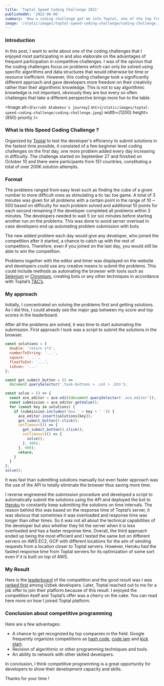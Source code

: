 ```yaml
---
title: 'Toptal Speed Coding Challenge 2021'
publishedAt: '2022-06-06'
summary: 'How a coding challenge got me into Toptal, one of the top freelancing networks'
image: '/static/images/toptal-speed-coding-challenge/coding-challenge.jpeg'
---
```


### Introduction

In this post, I want to write about one of the coding challenges that I enjoyed most participating in and also elaborate on the advantages of frequent participation in competitive challenges. I was of the opinion that the coding challenges focus on problems which can only be solved using specific algorithms and data structures that would otherwise be time or resource inefficient. However, this coding challenge took a significantly different approach and gave developers more freedom on their creativity rather than their algorithmic knowledge. This is not to say algorithmic knowledge is not important, obviously they are but every so often challenges that take a different perspective brings more fun to the table.

<Image
  alt={`Farrukh Atabekov's journey`}
  src={`/static/images/toptal-speed-coding-challenge/coding-challenge.jpeg`}
  width={1200}
  height={850}
  priority
/>

### What is this Speed Coding Challenge ?

Organized by [Toptal](https://www.toptal.com/) to test the developer's efficiency to submit solutions in the fastest time possible, it consisted of a few beginner level coding challenges on the first day, one more problem added every day increasing in difficulty. The challenge started on September 27 and finished on October 10 and there were participants from 151 countries, constituting a total of over 200K solution attempts.

### Format

The problems ranged from easy level such as finding the cube of a given number to more difficult ones as stimulating a tic tac toe game. A total of 3 minutes was given for all problems with a certain point in the range of 10 ~ 500 based on difficulty for each problem solved and additional 10 points for each second remaining if the developer completed all problems within 3 minutes. The developers needed to wait 5 (or so) minutes before starting another run on the problems. This was done to avoid server overload in case developers end up automating problem submission with bots.

The new added problem each day would give any developer, who joined the competition after it started, a chance to catch up with the rest of competitors. Therefore, even if you joined on the last day, you would still be able to win the competition.

Problems together with the editor and timer was displayed on the website and developers could use any creative means to submit the problems. This could include methods as automating the browser with tools such as [Selenium](https://www.selenium.dev/) or [Chromium](https://www.chromium.org/Home/), creating bots or any other techniques in accordance with Toptal’s [T&C’s](https://speedcoding.toptal.com/dyn/terms_and_conditions_a3_ch24.html).

### My approach

Initially, I concentrated on solving the problems first and getting solutions. As I did this, I could already see the major gap between my score and top scores in the leaderboard.

After all the problems are solved, it was time to start automating the submission. First approach I took was a script to submit the solutions in the browser.

```jsx
const solutions = {
  double: 'return x*2',
  numberToString: '...',
  square: '...',
  floatToInt: '...',
  isEven: '...'
};

const get_submit_button = () =>
  document.querySelector('.task-buttons > .col > .btn');

const solve = () => {
  const ace_editor = ace.edit(document.querySelector('.ace_editor'));
  const submission = ace_editor.getValue();
  for (const key in solutions) {
    if (submission.includes('box.' + key + ' ')) {
      ace_editor.insert(solutions[key]);
      get_submit_button().click();
      setTimeout(() => {
        get_submit_button().click();
        setTimeout(() => {
          solve();
        }, 400);
      }, 900);
      return;
    }
  }
};
solve();
```

It was fast than submitting solutions manually but even faster approach was the use of the API to totally eliminate the browser thus saving more time.

I reverse engineered the submission procedure and developed a script to automatically submit the solutions using the API and deployed the bot to [Heroku](https://www.heroku.com/) to constantly keep submitting the solutions on time intervals. The reason behind this was based on the response time of Toptal’s server, it was obvious that sometimes it was overloaded and response time was longer than other times. So it was not all about the technical capabilities of the developer but also whether they hit the server when it is less overloaded and has a faster response time. Overall, the third approach ended up being the most efficient and I tested the same bot on different servers on AWS EC2, GCP with different locations for the aim of sending requests from a location closer to Toptal servers. However, Heroku had the fastest response time from Toptal servers for its optimization of some sort even if it is built on top of AWS.

### My Result

Here is the [leaderboard](https://speedcoding.toptal.com/leaderboard?ch=toptal-js-2021&country=all) of the competition and the good result was I was [ranked first](https://speedcoding.toptal.com/leaderboard?ch=toptal-js-2021&country=UZ) among Uzbek developers. Later, Toptal reached out to me for a job offer to join their platform because of this result. I enjoyed the competition itself and Toptal’s offer was a cherry on the cake. You can read here more on how I joined Toptal platform.

### Conclusion about competitive programming

Here are a few advantages:

- A chance to get recognized by top companies in the field. Google frequently organizes competitions as [hash code](https://codingcompetitions.withgoogle.com/), [code jam](https://codingcompetitions.withgoogle.com/) and [kick start](https://codingcompetitions.withgoogle.com/).
- Revision of algorithmic or other programming techniques and tools.
- An ability to network with other skilled developers.

In conclusion, I think competitive programming is a great opportunity for developers to show their development capacity and skills.

Thanks for your time !
